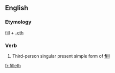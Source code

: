 ==English==

===Etymology===
[[fill]] + [[-eth]]

===Verb===
{{en-verb form}}

# {{context|archaic}} Third-person singular present simple form of '''[[fill]]'''

[[fr:filleth]]